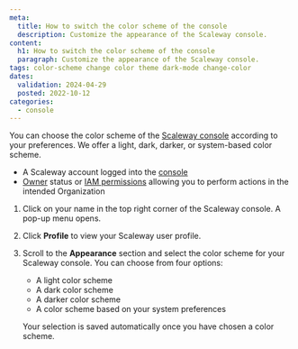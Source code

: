 ```yaml
---
meta:
  title: How to switch the color scheme of the console
  description: Customize the appearance of the Scaleway console.
content:
  h1: How to switch the color scheme of the console
  paragraph: Customize the appearance of the Scaleway console.
tags: color-scheme change color theme dark-mode change-color 
dates:
  validation: 2024-04-29
  posted: 2022-10-12
categories:
  - console
---
```


You can choose the color scheme of the [Scaleway console](/console/account/concepts/#console/) according to your preferences. We offer a light, dark, darker, or system-based color scheme.

<Macro id="requirements" />

- A Scaleway account logged into the [console](https://console.scaleway.com/)
- [Owner](/identity-and-access-management/iam/concepts/#owner/) status or [IAM permissions](/identity-and-access-management/iam/concepts/#permission/) allowing you to perform actions in the intended Organization

1. Click on your name in the top right corner of the Scaleway console. A pop-up menu opens.

2. Click **Profile** to view your Scaleway user profile.

3. Scroll to the **Appearance** section and select the color scheme for your Scaleway console. You can choose from four options:
    * A light color scheme
    * A dark color scheme
    * A darker color scheme
    * A color scheme based on your system preferences

    <Message type="note">

    Your selection is saved automatically once you have chosen a color scheme.

    </Message>
